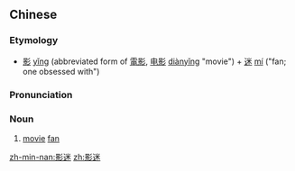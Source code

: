 ==Chinese==
{{zh-forms}}

===Etymology===
* [[影]] [[yǐng]] (abbreviated form of [[電影]], [[电影]] [[diànyǐng]] "movie") + [[迷]] [[mí]] ("fan; one obsessed with")

===Pronunciation===
{{zh-pron
|m=yǐngmí
|c=jing2 mai4
|mn=iáⁿ-bê
|cat=n
}}

===Noun===
{{zh-noun}}

# [[movie]] [[fan]]

[[zh-min-nan:影迷]]
[[zh:影迷]]